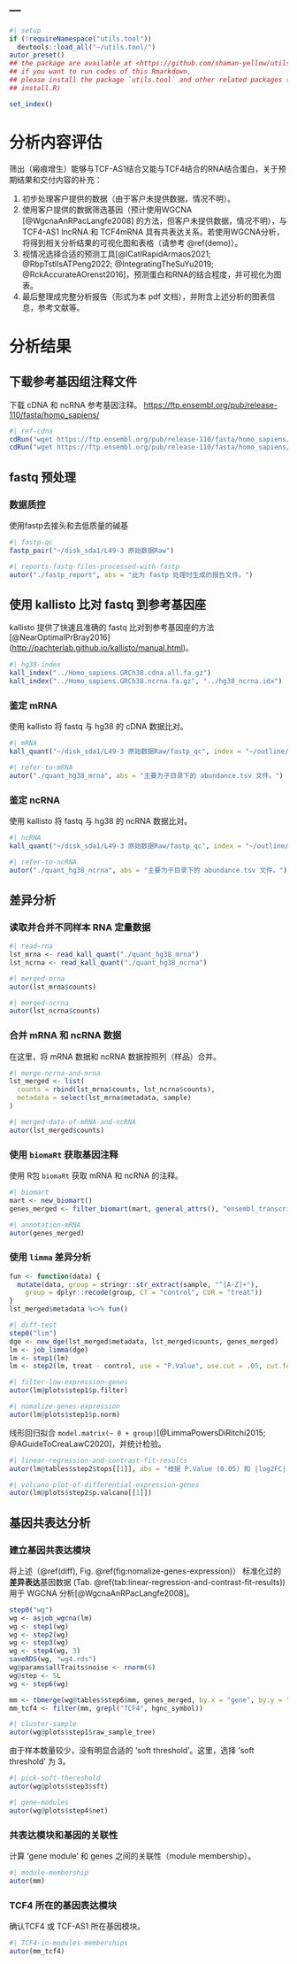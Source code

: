 ---
---

```r
#| setup
if (!requireNamespace("utils.tool"))
  devtools::load_all("~/utils.tool/")
autor_preset()
## the package are available at <https://github.com/shaman-yellow/utils.tool>
## if you want to run codes of this Rmarkdown,
## please install the package `utils.tool` and other related packages (run
## install.R)
```

```r
set_index()
```

# 分析内容评估

筛出（瘢痕增生）能够与TCF-AS1结合又能与TCF4结合的RNA结合蛋白，关于预期结果和交付内容的补充：

1. 初步处理客户提供的数据（由于客户未提供数据，情况不明）。
2. 使用客户提供的数据筛选基因（预计使用WGCNA [@WgcnaAnRPacLangfe2008] 的方法，但客户未提供数据，情况不明），与 TCF4-AS1 lncRNA 和 TCF4mRNA 具有共表达关系。若使用WGCNA分析，将得到相关分析结果的可视化图和表格（请参考 \@ref(demo)）。
3. 视情况选择合适的预测工具[@ICatIRapidArmaos2021; @RbpTstlIsATPeng2022; @IntegratingTheSuYu2019; @RckAccurateAOrenst2016]，预测蛋白和RNA的结合程度，并可视化为图表。
4. 最后整理成完整分析报告（形式为本 pdf 文档），并附含上述分析的图表信息，参考文献等。

# 分析结果 {#results}

## 下载参考基因组注释文件

下载 cDNA 和 ncRNA 参考基因注释。
<https://ftp.ensembl.org/pub/release-110/fasta/homo_sapiens/>

```r
#| ref-cdna
cdRun("wget https://ftp.ensembl.org/pub/release-110/fasta/homo_sapiens/cdna/Homo_sapiens.GRCh38.cdna.all.fa.gz", path = "../")
cdRun("wget https://ftp.ensembl.org/pub/release-110/fasta/homo_sapiens/ncrna/Homo_sapiens.GRCh38.ncrna.fa.gz", path = "../")
```

## fastq 预处理

### 数据质控

使用fastp去接头和去低质量的碱基

```r
#| fastp-qc
fastp_pair("~/disk_sda1/L49-3 原始数据Raw")
```

```r
#| reports-fastq-files-processed-with-fastp
autor("./fastp_report", abs = "此为 fastp 处理时生成的报告文件。")
```

## 使用 kallisto 比对 fastq 到参考基因座

kallisto 提供了快速且准确的 fastq 比对到参考基因座的方法[@NearOptimalPrBray2016] (<http://pachterlab.github.io/kallisto/manual.html>)。

```r
#| hg38-index
kall_index("../Homo_sapiens.GRCh38.cdna.all.fa.gz")
kall_index("../Homo_sapiens.GRCh38.ncrna.fa.gz", "../hg38_ncrna.idx")
```

### 鉴定 mRNA

使用 kallisto 将 fastq 与 hg38 的 cDNA 数据比对。

```r
#| mRNA
kall_quant("~/disk_sda1/L49-3 原始数据Raw/fastp_qc", index = "~/outline/lixiao/hg38_mrna.idx")
```

```r
#| refer-to-mRNA
autor("./quant_hg38_mrna", abs = "主要为子目录下的 abundance.tsv 文件。")
```

### 鉴定 ncRNA

使用 kallisto 将 fastq 与 hg38 的 ncRNA 数据比对。

```r
#| ncRNA
kall_quant("~/disk_sda1/L49-3 原始数据Raw/fastp_qc", index = "~/outline/lixiao/hg38_ncrna.idx")
```

```r
#| refer-to-ncRNA
autor("./quant_hg38_ncrna", abs = "主要为子目录下的 abundance.tsv 文件。")
```

## 差异分析

### 读取并合并不同样本 RNA 定量数据

```r
#| read-rna
lst_mrna <- read_kall_quant("./quant_hg38_mrna")
lst_ncrna <- read_kall_quant("./quant_hg38_ncrna")
```

```r
#| merged-mrna
autor(lst_mrna$counts)
```

```r
#| merged-ncrna
autor(lst_ncrna$counts)
```

### 合并 mRNA 和 ncRNA 数据

在这里，将 mRNA 数据和 ncRNA 数据按照列（样品）合并。

```r
#| merge-ncrna-and-mrna
lst_merged <- list(
  counts = rbind(lst_mrna$counts, lst_ncrna$counts),
  metadata = select(lst_mrna$metadata, sample)
)
```

```r
#| merged-data-of-mRNA-and-ncRNA
autor(lst_merged$counts)
```

### 使用 `biomaRt` 获取基因注释

使用 R包 `biomaRt` 获取 mRNA 和 ncRNA 的注释。

```r
#| biomart
mart <- new_biomart()
genes_merged <- filter_biomart(mart, general_attrs(), "ensembl_transcript_id", lst_merged$counts$target_id)
```

```r
#| annotation-mRNA
autor(genes_merged)
```

### 使用 `limma` 差异分析 {#diff}

```r
fun <- function(data) {
  mutate(data, group = stringr::str_extract(sample, "^[A-Z]+"),
    group = dplyr::recode(group, CT = "control", CUR = "treat"))
}
lst_merged$metadata %<>% fun()
```

```r
#| diff-test
step0("lim")
dge <- new_dge(lst_merged$metadata, lst_merged$counts, genes_merged)
lm <- job_limma(dge)
lm <- step1(lm)
lm <- step2(lm, treat - control, use = "P.Value", use.cut = .05, cut.fc = .3)
```

```r
#| filter-low-expression-genes
autor(lm@plots$step1$p.filter)
```

```r
#| nomalize-genes-expression
autor(lm@plots$step1$p.norm)
```

线形回归拟合 `model.matrix(~ 0 + group)`[@LimmaPowersDiRitchi2015; @AGuideToCreaLawC2020]，并统计检验。

```r
#| linear-regression-and-contrast-fit-results
autor(lm@tables$step2$tops[[1]], abs = "根据 P.Value (0.05) 和 |log2FC| (0.3) 过滤得到结果。")
```

```r
#| volcano-plot-of-differential-expression-genes
autor(lm@plots$step2$p.valcano[[1]])
```

## 基因共表达分析

### 建立基因共表达模块

将上述（\@ref(diff), Fig. \@ref(fig:nomalize-genes-expression)）
标准化过的**差异表达**基因数据
(Tab. \@ref(tab:linear-regression-and-contrast-fit-results))
用于 WGCNA 分析[@WgcnaAnRPacLangfe2008]。

```r
step0("wg")
wg <- asjob_wgcna(lm)
wg <- step1(wg)
wg <- step2(wg)
wg <- step3(wg)
wg <- step4(wg, 3)
saveRDS(wg, "wg4.rds")
wg@params$allTraits$noise <- rnorm(6)
wg@step <- 5L
wg <- step6(wg)

mm <- tbmerge(wg@tables$step6$mm, genes_merged, by.x = "gene", by.y = "ensembl_transcript_id", all.x = T)
mm_tcf4 <- filter(mm, grepl("TCF4", hgnc_symbol))
```

```r
#| cluster-sample
autor(wg@plots$step1$raw_sample_tree)
```

由于样本数量较少，没有明显合适的 'soft threshold'。这里，选择 'soft threshold' 为 3。

```r
#| pick-soft-thereshold
autor(wg@plots$step3$sft)
```

```r
#| gene-modules
autor(wg@plots$step4$net)
```

### 共表达模块和基因的关联性

计算 'gene module' 和 genes 之间的关联性（module membership）。

```r
#| module-membership
autor(mm)
```

### TCF4 所在的基因表达模块

确认TCF4 或 TCF-AS1 所在基因模块。

```r
#| TCF4-in-modules-memberships
autor(mm_tcf4)
```

